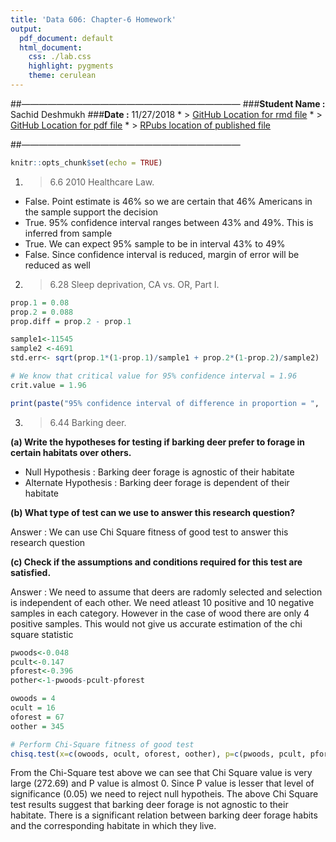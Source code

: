 ```yaml
---
title: 'Data 606: Chapter-6 Homework'
output:
  pdf_document: default
  html_document:
    css: ./lab.css
    highlight: pygments
    theme: cerulean
---
```


##---------------------------------------------------------------------------
###**Student Name :** Sachid Deshmukh
###**Date :** 11/27/2018
* > [GitHub Location for rmd file](https://github.com/mlforsachid/MSDSQ1/blob/master/Data606/Week7/Homework6/SachidVijay.Deshmukh60.Rmd)
* > [GitHub Location for pdf file](https://github.com/mlforsachid/MSDSQ1/blob/master/Data606/Week7/Homework6/SachidVijay.Deshmukh60.pdf)
* > [RPubs location of published file](http://rpubs.com/sachid/Data606Homework6)

##---------------------------------------------------------------------------

```r
knitr::opts_chunk$set(echo = TRUE)
```

1.  > 6.6 2010 Healthcare Law.

* False. Point estimate is 46% so we are certain that 46% Americans in the sample support the decision
* True. 95% confidence interval ranges between 43% and 49%. This is inferred from sample
* True. We can expect 95% sample to be in interval 43% to 49%
* False. Since confidence interval is reduced, margin of error will be reduced as well

2. > 6.28 Sleep deprivation, CA vs. OR, Part I.

```r
prop.1 = 0.08
prop.2 = 0.088
prop.diff = prop.2 - prop.1

sample1<-11545
sample2 <-4691
std.err<- sqrt(prop.1*(1-prop.1)/sample1 + prop.2*(1-prop.2)/sample2)

# We know that critical value for 95% confidence interval = 1.96
crit.value = 1.96

print(paste("95% confidence interval of difference in proportion = ",  prop.diff + crit.value * std.err, "to", prop.diff - crit.value * std.err))
```

3. > 6.44 Barking deer.

**(a)  Write the hypotheses for testing if barking deer prefer to forage in certain habitats over others.**

* Null Hypothesis : Barking deer forage is agnostic of their habitate
* Alternate Hypothesis : Barking deer forage is dependent of their habitate

**(b) What type of test can we use to answer this research question?**

Answer : We can use Chi Square fitness of good test to answer this research question

**(c) Check if the assumptions and conditions required for this test are satisfied.**

Answer : We need to assume that deers are radomly selected and selection is independent of each other. We need atleast 10 positive and 10 negative samples in each category. However in the case of wood there are only 4 positive samples. This would not give us accurate estimation of the chi square statistic

```r
pwoods<-0.048
pcult<-0.147
pforest<-0.396
pother<-1-pwoods-pcult-pforest

owoods = 4
ocult = 16
oforest = 67
oother = 345

# Perform Chi-Square fitness of good test
chisq.test(x=c(owoods, ocult, oforest, oother), p=c(pwoods, pcult, pforest,pother))
```

From the Chi-Square test above we can see that Chi Square value is very large (272.69) and P value is almost 0. Since P value is lesser that level of significance (0.05) we need to reject null hypotheis. The above Chi Square test results suggest that barking deer forage is not agnostic to their habitate. There is a significant relation between barking deer forage habits and the corresponding habitate in which they live. 